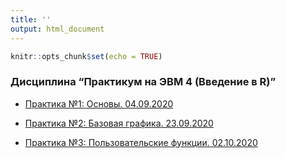 ```yaml
---
title: ''
output: html_document
---
```


```r
knitr::opts_chunk$set(echo = TRUE)

```


### Дисциплина “Практикум на ЭВМ 4 (Введение в R)”    

* [Практика №1: Основы. 04.09.2020](https://aksyuk.github.io/xaringan_gh/slides/R_practice/slides_practice_01_pmi.html)   

* [Практика №2: Базовая графика. 23.09.2020](https://aksyuk.github.io/xaringan_gh/slides/R_practice/slides_practice_02_pmi.html)   


* [Практика №3: Пользовательские функции. 02.10.2020](https://aksyuk.github.io/xaringan_gh/slides/R_practice/slides_practice_03_pmi.html)   